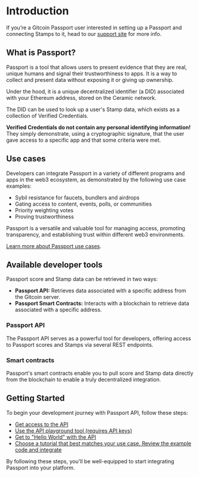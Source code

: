
# Introduction

If you’re a Gitcoin Passport user interested in setting up a Passport and connecting Stamps to it, head to our [support site](https://support.gitcoin.co/gitcoin-knowledge-base/gitcoin-passport/what-is-gitcoin-passport) for more info.

## What is Passport?

Passport is a tool that allows users to present evidence that they are real, unique humans and signal their trustworthiness to apps. It is a way to collect and present data without exposing it or giving up ownership. 

Under the hood, it is a unique decentralized identifier (a DID) associated with your Ethereum address, stored on the Ceramic network. 

The DID can be used to look up a user's Stamp data, which exists as a collection of Verified Credentials.

**Verified Credentials do not contain any personal identifying information!** They simply demonstrate, using a cryptographic signature, that the user gave access to a specific app and that some criteria were met.

## Use cases

Developers can integrate Passport in a variety of different programs and apps in the web3 ecosystem, as demonstrated by the following use case examples:

- Sybil resistance for faucets, bundlers and airdrops
- Gating access to content, events, polls, or communities
- Priority weighting votes
- Proving trustworthiness

Passport is a versatile and valuable tool for managing access, promoting transparency, and establishing trust within different web3 environments. 

[Learn more about Passport use cases](../overview/use-cases).


## Available developer tools

Passport score and Stamp data can be retrieved in two ways:

* **Passport API:** Retrieves data associated with a specific address from the Gitcoin server. 
* **Passport Smart Contracts:** Interacts with a blockchain to retrieve data associated with a specific address. 

### Passport API

The Passport API serves as a powerful tool for developers, offering access to Passport scores and Stamps via several REST endpoints. 

<Cards>
  <Card title="Overview" href="building-with-passport/passport-api/overview" />
  <Card title="Get access" href="building-with-passport/passport-api/getting-access" />
  <Card title="Quick start" href="building-with-passport/passport-api/quick-start-guide" />
  <Card title="Tutorials" href="building-with-passport/passport-api/tutorials" />
  <Card title="API reference" href="building-with-passport/passport-api/api-reference" />
</Cards>

### Smart contracts

Passport's smart contracts enable you to pull score and Stamp data directly from the blockchain to enable a truly decentralized integration. 

<Cards>
  <Card title="Overview" href="building-with-passport/smart-contracts/overview" />
  <Card title="Tutorial" href="building-with-passport/smart-contracts/integrating-onchain-stamp-data" />
  <Card title="Contract reference" href="building-with-passport/passport-api/contract-reference" />
</Cards>


## Getting Started

To begin your development journey with Passport API, follow these steps:

- [Get access to the API](getting-access)
- [Use the API playground tool (requires API keys)](https://api.scorer.gitcoin.co/docs)
- [Get to "Hello World" with the API](quick-start-guide)
- [Choose a tutorial that best matches your use case. Review the example code and integrate](tutorials)

By following these steps, you'll be well-equipped to start integrating Passport into your platform.
